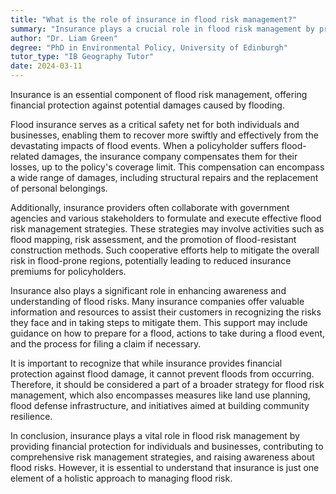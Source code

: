 ```yaml
---
title: "What is the role of insurance in flood risk management?"
summary: "Insurance plays a crucial role in flood risk management by providing financial protection against potential flood-related damages."
author: "Dr. Liam Green"
degree: "PhD in Environmental Policy, University of Edinburgh"
tutor_type: "IB Geography Tutor"
date: 2024-03-11
---
```


Insurance is an essential component of flood risk management, offering financial protection against potential damages caused by flooding.

Flood insurance serves as a critical safety net for both individuals and businesses, enabling them to recover more swiftly and effectively from the devastating impacts of flood events. When a policyholder suffers flood-related damages, the insurance company compensates them for their losses, up to the policy's coverage limit. This compensation can encompass a wide range of damages, including structural repairs and the replacement of personal belongings.

Additionally, insurance providers often collaborate with government agencies and various stakeholders to formulate and execute effective flood risk management strategies. These strategies may involve activities such as flood mapping, risk assessment, and the promotion of flood-resistant construction methods. Such cooperative efforts help to mitigate the overall risk in flood-prone regions, potentially leading to reduced insurance premiums for policyholders.

Insurance also plays a significant role in enhancing awareness and understanding of flood risks. Many insurance companies offer valuable information and resources to assist their customers in recognizing the risks they face and in taking steps to mitigate them. This support may include guidance on how to prepare for a flood, actions to take during a flood event, and the process for filing a claim if necessary.

It is important to recognize that while insurance provides financial protection against flood damage, it cannot prevent floods from occurring. Therefore, it should be considered a part of a broader strategy for flood risk management, which also encompasses measures like land use planning, flood defense infrastructure, and initiatives aimed at building community resilience.

In conclusion, insurance plays a vital role in flood risk management by providing financial protection for individuals and businesses, contributing to comprehensive risk management strategies, and raising awareness about flood risks. However, it is essential to understand that insurance is just one element of a holistic approach to managing flood risk.
    